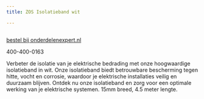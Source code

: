 ```yaml
---
title: ZOS Isolatieband wit

---
```



<Image src={imageProduct} width={imageProduct.width} alt="" />

[bestel bij onderdelenexpert.nl](https://www.onderdelenexpert.nl/zos-isolatieband-wit-0800502)

400-400-0163

Verbeter de isolatie van je elektrische bedrading met onze hoogwaardige isolatieband in wit. Onze isolatieband biedt betrouwbare bescherming tegen hitte, vocht en corrosie, waardoor je elektrische installaties veilig en duurzaam blijven. Ontdek nu onze isolatieband en zorg voor een optimale werking van je elektrische systemen.
15mm breed, 4.5 meter lengte.

